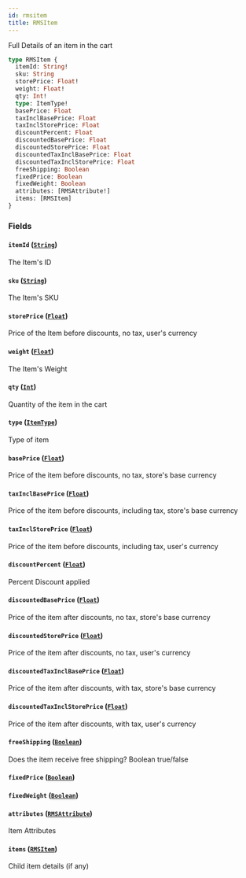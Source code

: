```yaml
---
id: rmsitem
title: RMSItem
---
```


Full Details of an item in the cart

```graphql
type RMSItem {
  itemId: String!
  sku: String
  storePrice: Float!
  weight: Float!
  qty: Int!
  type: ItemType!
  basePrice: Float
  taxInclBasePrice: Float
  taxInclStorePrice: Float
  discountPercent: Float
  discountedBasePrice: Float
  discountedStorePrice: Float
  discountedTaxInclBasePrice: Float
  discountedTaxInclStorePrice: Float
  freeShipping: Boolean
  fixedPrice: Boolean
  fixedWeight: Boolean
  attributes: [RMSAttribute!]
  items: [RMSItem]
}
```

### Fields

#### `itemId` ([`String`](../rate-manager-service/scalars/string))

The Item's ID

#### `sku` ([`String`](../rate-manager-service/scalars/string))

The Item's SKU

#### `storePrice` ([`Float`](../rate-manager-service/scalars/float))

Price of the Item before discounts, no tax, user's currency

#### `weight` ([`Float`](../rate-manager-service/scalars/float))

The Item's Weight

#### `qty` ([`Int`](../rate-manager-service/scalars/int))

Quantity of the item in the cart

#### `type` ([`ItemType`](../rate-manager-service/enums/item-type))

Type of item

#### `basePrice` ([`Float`](../rate-manager-service/scalars/float))

Price of the item before discounts, no tax, store's base currency

#### `taxInclBasePrice` ([`Float`](../rate-manager-service/scalars/float))

Price of the item before discounts, including tax, store's base currency

#### `taxInclStorePrice` ([`Float`](../rate-manager-service/scalars/float))

Price of the item before discounts, including tax, user's currency

#### `discountPercent` ([`Float`](../rate-manager-service/scalars/float))

Percent Discount applied

#### `discountedBasePrice` ([`Float`](../rate-manager-service/scalars/float))

Price of the item after discounts, no tax, store's base currency

#### `discountedStorePrice` ([`Float`](../rate-manager-service/scalars/float))

Price of the item after discounts, no tax, user's currency

#### `discountedTaxInclBasePrice` ([`Float`](../rate-manager-service/scalars/float))

Price of the item after discounts, with tax, store's base currency

#### `discountedTaxInclStorePrice` ([`Float`](../rate-manager-service/scalars/float))

Price of the item after discounts, with tax, user's currency

#### `freeShipping` ([`Boolean`](../rate-manager-service/scalars/boolean))

Does the item receive free shipping? Boolean true/false

#### `fixedPrice` ([`Boolean`](../rate-manager-service/scalars/boolean))

#### `fixedWeight` ([`Boolean`](../rate-manager-service/scalars/boolean))

#### `attributes` ([`RMSAttribute`](../rate-manager-service/inputs/rmsattribute))

Item Attributes

#### `items` ([`RMSItem`](../rate-manager-service/inputs/rmsitem))

Child item details (if any)
